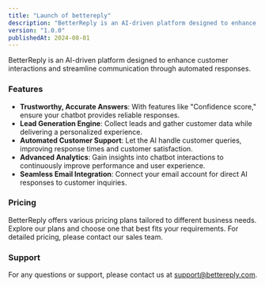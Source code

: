 ```yaml
---
title: "Launch of bettereply"
description: "BetterReply is an AI-driven platform designed to enhance customer interactions and streamline communication through automated responses."
version: "1.0.0"
publishedAt: 2024-08-01
---
```


BetterReply is an AI-driven platform designed to enhance customer interactions and streamline communication through automated responses.

### Features

- **Trustworthy, Accurate Answers**: With features like "Confidence score," ensure your chatbot provides reliable responses.
- **Lead Generation Engine**: Collect leads and gather customer data while delivering a personalized experience.
- **Automated Customer Support**: Let the AI handle customer queries, improving response times and customer satisfaction.
- **Advanced Analytics**: Gain insights into chatbot interactions to continuously improve performance and user experience.
- **Seamless Email Integration**: Connect your email account for direct AI responses to customer inquiries.

### Pricing

BetterReply offers various pricing plans tailored to different business needs. Explore our plans and choose one that best fits your requirements. For detailed pricing, please contact our sales team.

### Support

For any questions or support, please contact us at [support@bettereply.com](mailto:support@bettereply.com).
